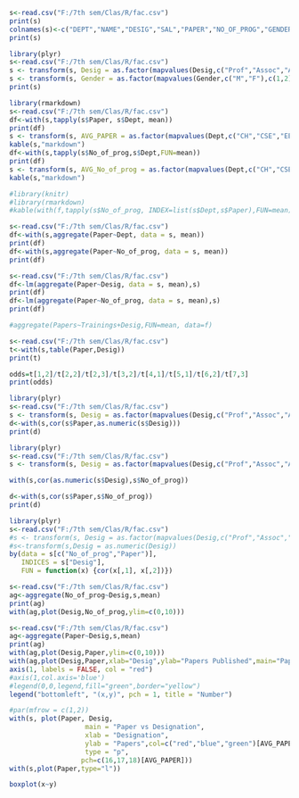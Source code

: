 ```{r}
s<-read.csv("F:/7th sem/Clas/R/fac.csv")
print(s)
colnames(s)<-c("DEPT","NAME","DESIG","SAL","PAPER","NO_OF_PROG","GENDER")
print(s)
```

```{r}
library(plyr)
s<-read.csv("F:/7th sem/Clas/R/fac.csv")
s <- transform(s, Desig = as.factor(mapvalues(Desig,c("Prof","Assoc","Assis"),c(1,2,3))))
s <- transform(s, Gender = as.factor(mapvalues(Gender,c("M","F"),c(1,2))))
print(s)
```

```{r}
library(rmarkdown)
s<-read.csv("F:/7th sem/Clas/R/fac.csv")
df<-with(s,tapply(s$Paper, s$Dept, mean))
print(df)
s <- transform(s, AVG_PAPER = as.factor(mapvalues(Dept,c("CH","CSE","EEE","ISE","ML"),c(df[1],df[2],df[3],df[4],df[5]))))
kable(s,"markdown")
df<-with(s,tapply(s$No_of_prog,s$Dept,FUN=mean))
print(df)
s <- transform(s, AVG_No_of_prog = as.factor(mapvalues(Dept,c("CH","CSE","EEE","ISE","ML"),c(df[1],df[2],df[3],df[4],df[5]))))
kable(s,"markdown")

#library(knitr)
#library(rmarkdown)
#kable(with(f,tapply(s$No_of_prog, INDEX=list(s$Dept,s$Paper),FUN=mean)),format="markdown")


```

```{r}
s<-read.csv("F:/7th sem/Clas/R/fac.csv")
df<-with(s,aggregate(Paper~Dept, data = s, mean))
print(df)
df<-with(s,aggregate(Paper~No_of_prog, data = s, mean))
print(df)
```

```{r}
s<-read.csv("F:/7th sem/Clas/R/fac.csv")
df<-lm(aggregate(Paper~Desig, data = s, mean),s)
print(df)
df<-lm(aggregate(Paper~No_of_prog, data = s, mean),s)
print(df)

#aggregate(Papers~Trainings+Desig,FUN=mean, data=f)
```


```{r}
s<-read.csv("F:/7th sem/Clas/R/fac.csv")
t<-with(s,table(Paper,Desig))
print(t)
```

```{r}
odds=t[1,2]/t[2,2]/t[2,3]/t[3,2]/t[4,1]/t[5,1]/t[6,2]/t[7,3]
print(odds)
```

```{r}
library(plyr)
s<-read.csv("F:/7th sem/Clas/R/fac.csv")
s <- transform(s, Desig = as.factor(mapvalues(Desig,c("Prof","Assoc","Assis"),c(1,2,3))))
d<-with(s,cor(s$Paper,as.numeric(s$Desig)))
print(d)
```

```{r}
library(plyr)
s<-read.csv("F:/7th sem/Clas/R/fac.csv")
s <- transform(s, Desig = as.factor(mapvalues(Desig,c("Prof","Assoc","Assis"),c(1,2,3))))

with(s,cor(as.numeric(s$Desig),s$No_of_prog))
```

```{r}
d<-with(s,cor(s$Paper,s$No_of_prog))
print(d)
```



```{r}
library(plyr)
s<-read.csv("F:/7th sem/Clas/R/fac.csv")
#s <- transform(s, Desig = as.factor(mapvalues(Desig,c("Prof","Assoc","Assis"),c(1,2,3))))
#s<-transform(s,Desig = as.numeric(Desig))
by(data = s[c("No_of_prog","Paper")], 
   INDICES = s["Desig"], 
   FUN = function(x) {cor(x[,1], x[,2])})
```

```{r}
s<-read.csv("F:/7th sem/Clas/R/fac.csv")
ag<-aggregate(No_of_prog~Desig,s,mean)
print(ag)
with(ag,plot(Desig,No_of_prog,ylim=c(0,10)))
```

```{r}
s<-read.csv("F:/7th sem/Clas/R/fac.csv")
ag<-aggregate(Paper~Desig,s,mean)
print(ag)
with(ag,plot(Desig,Paper,ylim=c(0,10)))
with(ag,plot(Desig,Paper,xlab="Desig",ylab="Papers Published",main="Papers Published vs Designation",col.lab="blue"))
axis(1, labels = FALSE, col = "red")
#axis(1,col.axis='blue')
#legend(0,0,legend,fill="green",border="yellow")
legend("bottomleft", "(x,y)", pch = 1, title = "Number")
```

```{r}
#par(mfrow = c(1,2))
with(s, plot(Paper, Desig, 
                   main = "Paper vs Designation", 
                   xlab = "Designation", 
                   ylab = "Papers",col=c("red","blue","green")[AVG_PAPER],
                   type = "p",
                  pch=c(16,17,18)[AVG_PAPER]))
with(s,plot(Paper,type="l"))
```

```{r}
boxplot(x~y)

```

